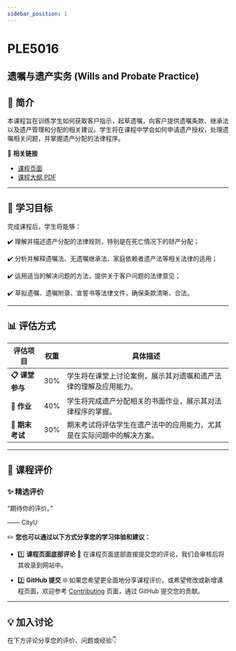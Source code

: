 ```yaml
---
sidebar_position: 1
---
```


# PLE5016
## 遗嘱与遗产实务 (Wills and Probate Practice)

## **📘 简介**
本课程旨在训练学生如何获取客户指示，起草遗嘱，向客户提供遗嘱条款、继承法以及遗产管理和分配的相关建议。学生将在课程中学会如何申请遗产授权，处理遗嘱相关问题，并掌握遗产分配的法律程序。

🔗 **相关链接**
- [课程页面](https://www.cityu.edu.hk/catalogue/pg/202425/course/PLE5016.htm)
- [课程大纲 PDF](https://www.cityu.edu.hk/catalogue/pg/202425/course/PLE5016.pdf)

---

## **🎯 学习目标**

完成课程后，学生将能够：

✔️ 理解并描述遗产分配的法律规则，特别是在死亡情况下的财产分配；

✔️ 分析并解释遗嘱法、无遗嘱继承法、家庭依赖者遗产法等相关法律的适用；

✔️ 运用适当的解决问题的方法，提供关于客户问题的法律意见；

✔️ 草拟遗嘱、遗嘱附录、宣誓书等法律文件，确保条款清晰、合法。

---

## **📊 评估方式**

| **评估项目**          | **权重** | **具体描述**                                                                                       |
|----------------------|---------|---------------------------------------------------------------------------------------------------|
| **📋 课堂参与**       | 30%     | 学生将在课堂上讨论案例，展示其对遗嘱和遗产法律的理解及应用能力。                                   |
| **📂 作业**           | 40%     | 学生将完成遗产分配相关的书面作业，展示其对法律程序的掌握。                                         |
| **📂 期末考试**       | 30%     | 期末考试将评估学生在遗产法中的应用能力，尤其是在实际问题中的解决方案。                           |

---

## **💬 课程评价**

### ✨ **精选评价**
<div className={commentStyles.commentBox}>
    <p className={commentStyles.commentText}>
        “期待你的评价。”
    </p>
    <p className={commentStyles.commentAuthor}>—— CityU</p>
</div>

✏️ **您也可以通过以下方式分享您的学习体验和建议：**

- 1️⃣ **课程页面底部评论**
💬 在课程页面底部直接提交您的评论，我们会审核后将其收录到网站中。

- 2️⃣ **GitHub 提交**
🌐 如果您希望更全面地分享课程评价，或希望修改或新增课程页面，欢迎参考 [Contributing](/contributing) 页面，通过 GitHub 提交您的贡献。

---

## **💡 加入讨论**

在下方评论分享您的评价、问题或经验👇
<Utterances />